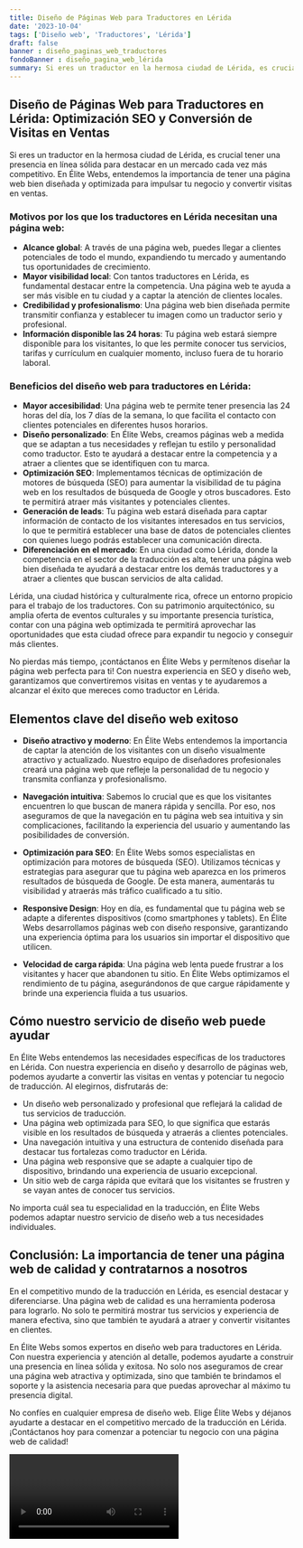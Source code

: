 ```yaml
---
title: Diseño de Páginas Web para Traductores en Lérida
date: '2023-10-04'
tags: ['Diseño web', 'Traductores', 'Lérida']
draft: false
banner : diseño_paginas_web_traductores
fondoBanner : diseño_pagina_web_lérida
summary: Si eres un traductor en la hermosa ciudad de Lérida, es crucial tener una presencia en línea sólida para destacar en un mercado cada vez más competitivo. En Élite Webs, entendemos la importancia de tener una página web bien diseñada y optimizada para impulsar tu negocio y convertir visitas en ventas.
---
```


## Diseño de Páginas Web para Traductores en Lérida: Optimización SEO y Conversión de Visitas en Ventas

Si eres un traductor en la hermosa ciudad de Lérida, es crucial tener una presencia en línea sólida para destacar en un mercado cada vez más competitivo. En Élite Webs, entendemos la importancia de tener una página web bien diseñada y optimizada para impulsar tu negocio y convertir visitas en ventas.

### Motivos por los que los traductores en Lérida necesitan una página web:

- **Alcance global**: A través de una página web, puedes llegar a clientes potenciales de todo el mundo, expandiendo tu mercado y aumentando tus oportunidades de crecimiento.
- **Mayor visibilidad local**: Con tantos traductores en Lérida, es fundamental destacar entre la competencia. Una página web te ayuda a ser más visible en tu ciudad y a captar la atención de clientes locales.
- **Credibilidad y profesionalismo**: Una página web bien diseñada permite transmitir confianza y establecer tu imagen como un traductor serio y profesional.
- **Información disponible las 24 horas**: Tu página web estará siempre disponible para los visitantes, lo que les permite conocer tus servicios, tarifas y currículum en cualquier momento, incluso fuera de tu horario laboral.

### Beneficios del diseño web para traductores en Lérida:

- **Mayor accesibilidad**: Una página web te permite tener presencia las 24 horas del día, los 7 días de la semana, lo que facilita el contacto con clientes potenciales en diferentes husos horarios.
- **Diseño personalizado**: En Élite Webs, creamos páginas web a medida que se adaptan a tus necesidades y reflejan tu estilo y personalidad como traductor. Esto te ayudará a destacar entre la competencia y a atraer a clientes que se identifiquen con tu marca.
- **Optimización SEO**: Implementamos técnicas de optimización de motores de búsqueda (SEO) para aumentar la visibilidad de tu página web en los resultados de búsqueda de Google y otros buscadores. Esto te permitirá atraer más visitantes y potenciales clientes.
- **Generación de leads**: Tu página web estará diseñada para captar información de contacto de los visitantes interesados en tus servicios, lo que te permitirá establecer una base de datos de potenciales clientes con quienes luego podrás establecer una comunicación directa.
- **Diferenciación en el mercado**: En una ciudad como Lérida, donde la competencia en el sector de la traducción es alta, tener una página web bien diseñada te ayudará a destacar entre los demás traductores y a atraer a clientes que buscan servicios de alta calidad.

Lérida, una ciudad histórica y culturalmente rica, ofrece un entorno propicio para el trabajo de los traductores. Con su patrimonio arquitectónico, su amplia oferta de eventos culturales y su importante presencia turística, contar con una página web optimizada te permitirá aprovechar las oportunidades que esta ciudad ofrece para expandir tu negocio y conseguir más clientes.

No pierdas más tiempo, ¡contáctanos en Élite Webs y permítenos diseñar la página web perfecta para ti! Con nuestra experiencia en SEO y diseño web, garantizamos que convertiremos visitas en ventas y te ayudaremos a alcanzar el éxito que mereces como traductor en Lérida.

<GifSeo />

<Cta />

## Elementos clave del diseño web exitoso

- **Diseño atractivo y moderno**: En Élite Webs entendemos la importancia de captar la atención de los visitantes con un diseño visualmente atractivo y actualizado. Nuestro equipo de diseñadores profesionales creará una página web que refleje la personalidad de tu negocio y transmita confianza y profesionalismo.

- **Navegación intuitiva**: Sabemos lo crucial que es que los visitantes encuentren lo que buscan de manera rápida y sencilla. Por eso, nos aseguramos de que la navegación en tu página web sea intuitiva y sin complicaciones, facilitando la experiencia del usuario y aumentando las posibilidades de conversión.

- **Optimización para SEO**: En Élite Webs somos especialistas en optimización para motores de búsqueda (SEO). Utilizamos técnicas y estrategias para asegurar que tu página web aparezca en los primeros resultados de búsqueda de Google. De esta manera, aumentarás tu visibilidad y atraerás más tráfico cualificado a tu sitio.

- **Responsive Design**: Hoy en día, es fundamental que tu página web se adapte a diferentes dispositivos (como smartphones y tablets). En Élite Webs desarrollamos páginas web con diseño responsive, garantizando una experiencia óptima para los usuarios sin importar el dispositivo que utilicen.

- **Velocidad de carga rápida**: Una página web lenta puede frustrar a los visitantes y hacer que abandonen tu sitio. En Élite Webs optimizamos el rendimiento de tu página, asegurándonos de que cargue rápidamente y brinde una experiencia fluida a tus usuarios.

## Cómo nuestro servicio de diseño web puede ayudar

En Élite Webs entendemos las necesidades específicas de los traductores en Lérida. Con nuestra experiencia en diseño y desarrollo de páginas web, podemos ayudarte a convertir las visitas en ventas y potenciar tu negocio de traducción. Al elegirnos, disfrutarás de:

- Un diseño web personalizado y profesional que reflejará la calidad de tus servicios de traducción.
- Una página web optimizada para SEO, lo que significa que estarás visible en los resultados de búsqueda y atraerás a clientes potenciales.
- Una navegación intuitiva y una estructura de contenido diseñada para destacar tus fortalezas como traductor en Lérida.
- Una página web responsive que se adapte a cualquier tipo de dispositivo, brindando una experiencia de usuario excepcional.
- Un sitio web de carga rápida que evitará que los visitantes se frustren y se vayan antes de conocer tus servicios.

No importa cuál sea tu especialidad en la traducción, en Élite Webs podemos adaptar nuestro servicio de diseño web a tus necesidades individuales.

## Conclusión: La importancia de tener una página web de calidad y contratarnos a nosotros

En el competitivo mundo de la traducción en Lérida, es esencial destacar y diferenciarse. Una página web de calidad es una herramienta poderosa para lograrlo. No solo te permitirá mostrar tus servicios y experiencia de manera efectiva, sino que también te ayudará a atraer y convertir visitantes en clientes.

En Élite Webs somos expertos en diseño web para traductores en Lérida. Con nuestra experiencia y atención al detalle, podemos ayudarte a construir una presencia en línea sólida y exitosa. No solo nos aseguramos de crear una página web atractiva y optimizada, sino que también te brindamos el soporte y la asistencia necesaria para que puedas aprovechar al máximo tu presencia digital.

No confíes en cualquier empresa de diseño web. Elige Élite Webs y déjanos ayudarte a destacar en el competitivo mercado de la traducción en Lérida. ¡Contáctanos hoy para comenzar a potenciar tu negocio con una página web de calidad!

<Video />

<CtaBot job='Traductores' city='Lérida'/>

<Gmaps query='Lérida+españa+maps' />